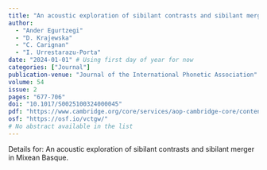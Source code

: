 ```yaml
---
title: "An acoustic exploration of sibilant contrasts and sibilant merger in Mixean Basque"
author:
  - "Ander Egurtzegi"
  - "D. Krajewska"
  - "C. Carignan"
  - "I. Urrestarazu-Porta"
date: "2024-01-01" # Using first day of year for now
categories: ["Journal"]
publication-venue: "Journal of the International Phonetic Association"
volume: 54
issue: 2
pages: "677-706"
doi: "10.1017/S0025100324000045"
pdf: "https://www.cambridge.org/core/services/aop-cambridge-core/content/view/839C776F241162A02D7505FE4D042A7E/S0025100324000045a.pdf/div-class-title-an-acoustic-exploration-of-sibilant-contrasts-and-sibilant-merger-in-mixean-basque-div.pdf"
osf: "https://osf.io/vctgw/"
# No abstract available in the list
---
```


Details for: An acoustic exploration of sibilant contrasts and sibilant merger in Mixean Basque. 